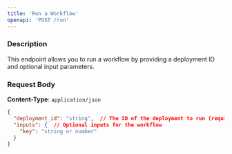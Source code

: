 ```yaml
---
title: 'Run a Workflow'
openapi: 'POST /run'
---
```


### Description

This endpoint allows you to run a workflow by providing a deployment ID and optional input parameters.

### Request Body

**Content-Type**: `application/json`

```json
{
  "deployment_id": "string",  // The ID of the deployment to run (required)
  "inputs": {  // Optional inputs for the workflow
    "key": "string or number"
  }
}
```